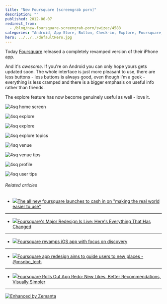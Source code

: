 ```yaml
---
title: "New Foursquare [screengrab porn]"
description: ""
published: 2012-06-07
redirect_from:
  - /blog/new-foursquare-screengrab-porn/swizec/4588
categories: "Android, App Store, Button, Check-in, Explore, Foursquare, IPhone, Uncategorized"
hero: ../../../defaultHero.jpg
---
```


Today [Foursquare](http://www.foursquare.com/ "Foursquare") released a completely revamped version of their iPhone app.

And it's _awesome_. If you're on Android you can only hope yours gets updated soon. The whole interface is just more pleasant to use, there are less buttons - less buttons is always good, even though I'm a geek - everything is less cramped and there is a bigger emphasis on useful info rather than friends.

The explore feature has now become genuinely useful as well - love it.

![4sq home screen](http://swizec.com/blog/wp-content/uploads/2012/06/4sq-home-screen.png "4sq home screen")

![4sq explore](http://swizec.com/blog/wp-content/uploads/2012/06/4sq-explore.png "4sq explore")

![4sq explore](http://swizec.com/blog/wp-content/uploads/2012/06/4sq-explore2.png "4sq explore")

![4sq explore topics](http://swizec.com/blog/wp-content/uploads/2012/06/4sq-explore-topics.png "4sq explore topics")

![4sq venue](http://swizec.com/blog/wp-content/uploads/2012/06/4sq-venue.png "4sq venue")

![4sq venue tips](http://swizec.com/blog/wp-content/uploads/2012/06/4sq-venue-tips.png "4sq venue tips")

![4sq profile](http://swizec.com/blog/wp-content/uploads/2012/06/4sq-profile.png "4sq profile")

![4sq user tips](http://swizec.com/blog/wp-content/uploads/2012/06/4sq-user-tips.png "4sq user tips")

###### Related articles

- [![](http://i.zemanta.com/92862946_80_80.jpg)](http://thenextweb.com/apps/2012/06/07/the-all-new-foursquare-launches-to-cash-in-on-making-the-real-world-easier-to-use/)[The all new foursquare launches to cash in on "making the real world easier to use"](http://thenextweb.com/apps/2012/06/07/the-all-new-foursquare-launches-to-cash-in-on-making-the-real-world-easier-to-use/)

---

- [![](http://i.zemanta.com/92848276_80_80.jpg)](http://www.businessinsider.com/foursquares-major-redesign-is-live-heres-everything-that-has-changed-2012-6)[Foursquare's Major Redesign Is Live: Here's Everything That Has Changed](http://www.businessinsider.com/foursquares-major-redesign-is-live-heres-everything-that-has-changed-2012-6)

---

- [![](http://i.zemanta.com/92894664_80_80.jpg)](http://www.slashgear.com/foursquare-revamps-ios-app-with-focus-on-discovery-07232716/)[Foursquare revamps iOS app with focus on discovery](http://www.slashgear.com/foursquare-revamps-ios-app-with-focus-on-discovery-07232716/)

---

- [![](http://i.zemanta.com/92852197_80_80.jpg)](http://r.zemanta.com/?u=http%3A//www.gadgetbox.msnbc.msn.com/technology/gadgetbox/foursquare-no-longer-just-about-where-you-are-also-about-816929&a=92852197&rid=51d45650-39ed-45dd-9fe7-b4d304abe32e&e=df43427394c77d7e0c56968f45216301)[Foursquare app redesign aims to guide users to new places - @msnbc_tech](http://r.zemanta.com/?u=http%3A//www.gadgetbox.msnbc.msn.com/technology/gadgetbox/foursquare-no-longer-just-about-where-you-are-also-about-816929&a=92852197&rid=51d45650-39ed-45dd-9fe7-b4d304abe32e&e=df43427394c77d7e0c56968f45216301)

---

- [![](http://i.zemanta.com/92852755_80_80.jpg)](http://searchengineland.com/foursquare-rolls-out-app-redo-new-likes-better-recommendations-more-engagement-options-123778)[Foursquare Rolls Out App Redo: New Likes, Better Recommendations, Visually Simpler](http://searchengineland.com/foursquare-rolls-out-app-redo-new-likes-better-recommendations-more-engagement-options-123778)

---

[![Enhanced by Zemanta](http://img.zemanta.com/zemified_e.png?x-id=51d45650-39ed-45dd-9fe7-b4d304abe32e)](http://www.zemanta.com/?px "Enhanced by Zemanta")
